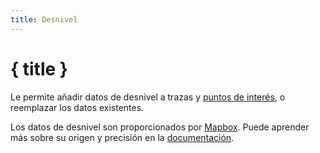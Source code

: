 ```yaml
---
title: Desnivel
---
```


<script>
</script>

# <MountainSnow size="24" class="inline-block" style="margin-bottom: 5px" /> { title }

Le permite añadir datos de desnivel a trazas y [puntos de interés](../gpx), o reemplazar los datos existentes.

<div class="flex flex-row justify-center">
    <Elevation class="text-foreground p-3 border rounded-md shadow-lg" />
</div>

<DocsNote>

Los datos de desnivel son proporcionados por <a href="https://mapbox.com" target="_blank">Mapbox</a>.
Puede aprender más sobre su origen y precisión en la <a href="https://docs.mapbox.com/data/tilesets/reference/mapbox-terrain-dem-v1/#elevation-data" target="_blank">documentación</a>.

</DocsNote>
